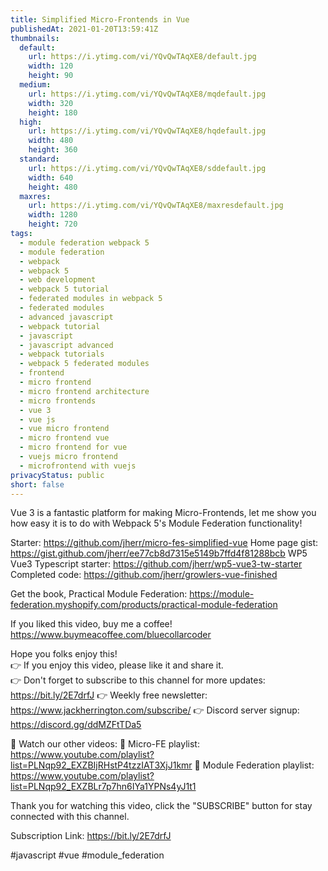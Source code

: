 ```yaml
---
title: Simplified Micro-Frontends in Vue
publishedAt: 2021-01-20T13:59:41Z
thumbnails:
  default:
    url: https://i.ytimg.com/vi/YQvQwTAqXE8/default.jpg
    width: 120
    height: 90
  medium:
    url: https://i.ytimg.com/vi/YQvQwTAqXE8/mqdefault.jpg
    width: 320
    height: 180
  high:
    url: https://i.ytimg.com/vi/YQvQwTAqXE8/hqdefault.jpg
    width: 480
    height: 360
  standard:
    url: https://i.ytimg.com/vi/YQvQwTAqXE8/sddefault.jpg
    width: 640
    height: 480
  maxres:
    url: https://i.ytimg.com/vi/YQvQwTAqXE8/maxresdefault.jpg
    width: 1280
    height: 720
tags:
  - module federation webpack 5
  - module federation
  - webpack
  - webpack 5
  - web development
  - webpack 5 tutorial
  - federated modules in webpack 5
  - federated modules
  - advanced javascript
  - webpack tutorial
  - javascript
  - javascript advanced
  - webpack tutorials
  - webpack 5 federated modules
  - frontend
  - micro frontend
  - micro frontend architecture
  - micro frontends
  - vue 3
  - vue js
  - vue micro frontend
  - micro frontend vue
  - micro frontend for vue
  - vuejs micro frontend
  - microfrontend with vuejs
privacyStatus: public
short: false
---
```

  
  Vue 3 is a fantastic platform for making Micro-Frontends, let me show you how easy it is to do with Webpack 5's Module Federation functionality!

Starter: https://github.com/jherr/micro-fes-simplified-vue
Home page gist: https://gist.github.com/jherr/ee77cb8d7315e5149b7ffd4f81288bcb
WP5 Vue3 Typescript starter: https://github.com/jherr/wp5-vue3-tw-starter
Completed code: https://github.com/jherr/growlers-vue-finished

Get the book, Practical Module Federation: https://module-federation.myshopify.com/products/practical-module-federation

If you liked this video, buy me a coffee! https://www.buymeacoffee.com/bluecollarcoder

Hope you folks enjoy this!    
👉 If you enjoy this video, please like it and share it.    
👉 Don't forget to subscribe to this channel for more updates: https://bit.ly/2E7drfJ
👉 Weekly free newsletter: https://www.jackherrington.com/subscribe/
👉 Discord server signup: https://discord.gg/ddMZFtTDa5

💢 Watch our other videos:
💟 Micro-FE playlist: https://www.youtube.com/playlist?list=PLNqp92_EXZBIjRHstP4tzzIAT3XjJ1kmr
💟 Module Federation playlist: https://www.youtube.com/playlist?list=PLNqp92_EXZBLr7p7hn6IYa1YPNs4yJ1t1

Thank you for watching this video, click the "SUBSCRIBE" button for stay connected with this channel. 

Subscription Link:  https://bit.ly/2E7drfJ

#javascript #vue #module_federation
  